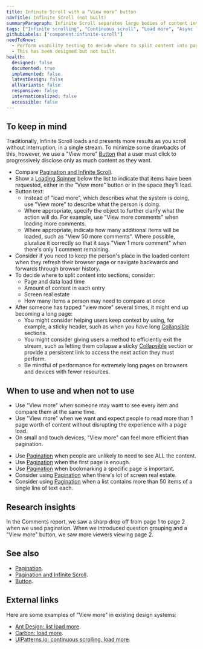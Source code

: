 ```yaml
---
title: Infinite Scroll with a “View more” button
navTitle: Infinite Scroll (not built)
summaryParagraph: Infinite Scroll separates large bodies of content into separate sections. You can access each extra section via a "View more" button.
tags: ["Infinite scrolling", "Continuous scroll", "Load more", "Async loading"]
githubLabels: ["component:infinite-scroll"]
needToKnow:
  - Perform usability testing to decide where to split content into pages (that is, how much content to show per page).
  - This has been designed but not built.
health:
  designed: false
  documented: true
  implemented: false
  latestDesign: false
  allVariants: false
  responsive: false
  internationalized: false
  accessible: false
---
```



## To keep in mind

Traditionally, Infinite Scroll loads and presents more results as you scroll without interruption, in a single stream. To minimize some drawbacks of this, however, we use a "View more" [Button](/components/button) that a user must click to progressively disclose only as much content as they want.

- Compare [Pagination and Infinite Scroll](/guidelines/pagination-infinite-scroll).
- Show a [Loading Spinner](/components/loading-spinner) below the list to indicate that items have been requested, either in the "View more" button or in the space they'll load.
- Button text:
    - Instead of "load more", which describes what the system is doing, use "View more" to describe what the person is doing.
    - Where appropriate, specify the object to further clarify what the action will do. For example, use "View more comments" when loading more comments.
    - Where appropriate, indicate how many additional items will be loaded, such as "View 50 more comments". Where possible, pluralize it correctly so that it says "View 1 more comment" when there's only 1 comment remaining.
- Consider if you need to keep the person's place in the loaded content when they refresh their browser page or navigate backwards and forwards through browser history.
- To decide where to split content into sections, consider:
    - Page and data load time
    - Amount of content in each entry
    - Screen real estate
    - How many items a person may need to compare at once
- After someone has tapped "view more" several times, it might end up becoming a long page:
    - You might consider helping users keep context by using, for example, a sticky header, such as when you have long [Collapsible](/components/collapsible) sections.
    - You might consider giving users a method to efficiently exit the stream, such as letting them collapse a sticky [Collapsible](/components/collapsible) section or provide a persistent link to access the next action they must perform.
    - Be mindful of performance for extremely long pages on browsers and devices with fewer resources.

## When to use and when not to use

<WhenToUseAndWhenNotToUse>
<WhenToUse>

- Use "View more" when someone may want to see every item and compare them at the same time.
- Use "View more" when we want and expect people to read more than 1 page worth of content without disrupting the experience with a page load.
- On small and touch devices, "View more" can feel more efficient than pagination.

</WhenToUse>
<WhenNotToUse>

- Use [Pagination](/components/pagination) when people are unlikely to need to see ALL the content.
- Use [Pagination](/components/pagination) when the first page is enough.
- Use [Pagination](/components/pagination) when bookmarking a specific page is important.
- Consider using [Pagination](/components/pagination) when there's lot of screen real estate.
- Consider using [Pagination](/components/pagination) when a list contains more than 50 items of a single line of text each.

</WhenNotToUse>
</WhenToUseAndWhenNotToUse>

## Research insights

In the Comments report, we saw a sharp drop off from page 1 to page 2 when we used pagination. When we introduced question grouping and a "View more" button, we saw more viewers viewing page 2.

## See also

- [Pagination](/components/pagination).
- [Pagination and Infinite Scroll](/guidelines/pagination-infinite-scroll).
- [Button](/components/button).

## External links

Here are some examples of "View more" in existing design systems:

- [Ant Design: list load more](https://ant.design/components/list/#components-list-demo-loadmore).
- [Carbon: load more](https://www.carbondesignsystem.com/patterns/loading/#load-more).
- [UIPatterns.io: continuous scrolling, load more](http://uipatterns.io/continuous-scrolling).

